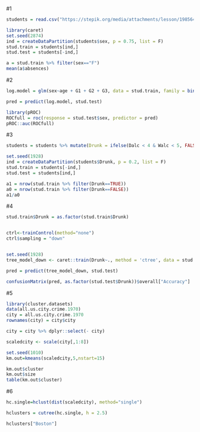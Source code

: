 
#1
```r
students = read.csv("https://stepik.org/media/attachments/lesson/198564/students6.csv")

library(caret)
set.seed(2874)
ind = createDataPartition(students$sex, p = 0.75, list = F)
stud.train = students[ind,]
stud.test = students[-ind,]
```

```r
a = stud.train %>% filter(sex=="F")
mean(a$absences)
```
#2
```r
log.model = glm(sex~age + G1 + G2 + G3, data = stud.train, family = binomial(link = 'logit'))

pred = predict(log.model, stud.test)

library(pROC)
ROCfull = roc(response = stud.test$sex, predictor = pred)
pROC::auc(ROCfull)
```

#3
```r
students = students %>% mutate(Drunk = ifelse(Dalc < 4 & Walc < 5, FALSE,TRUE)) %>% dplyr::select(-Dalc, -Walc)

set.seed(1928)
ind = createDataPartition(students$Drunk, p = 0.2, list = F)
stud.train = students[-ind,]
stud.test = students[ind,]
```

```r
a1 = nrow(stud.train %>% filter(Drunk==TRUE))
a0 = nrow(stud.train %>% filter(Drunk==FALSE))
a1/a0
```

#4

```r
stud.train$Drunk = as.factor(stud.train$Drunk)


ctrl<-trainControl(method="none")
ctrl$sampling = "down"


set.seed(1928)
tree_model_down <- caret::train(Drunk~., method = 'ctree', data = stud.train, trControl=ctrl)

pred = predict(tree_model_down, stud.test)
```
```r
confusionMatrix(pred, as.factor(stud.test$Drunk))$overall["Accuracy"]
```


#5

```r
library(cluster.datasets)
data(all.us.city.crime.1970)
city = all.us.city.crime.1970
rownames(city) = city$city
```

```r
city = city %>% dplyr::select(- city)
```


```r

scaledcity <- scale(city[,1:8])

set.seed(1010)
km.out=kmeans(scaledcity,5,nstart=15)

km.out$cluster
km.out$size
table(km.out$cluster)

```

#6

```r
hc.single=hclust(dist(scaledcity), method="single")

hclusters = cutree(hc.single, h = 2.5)

hclusters["Boston"]
```



